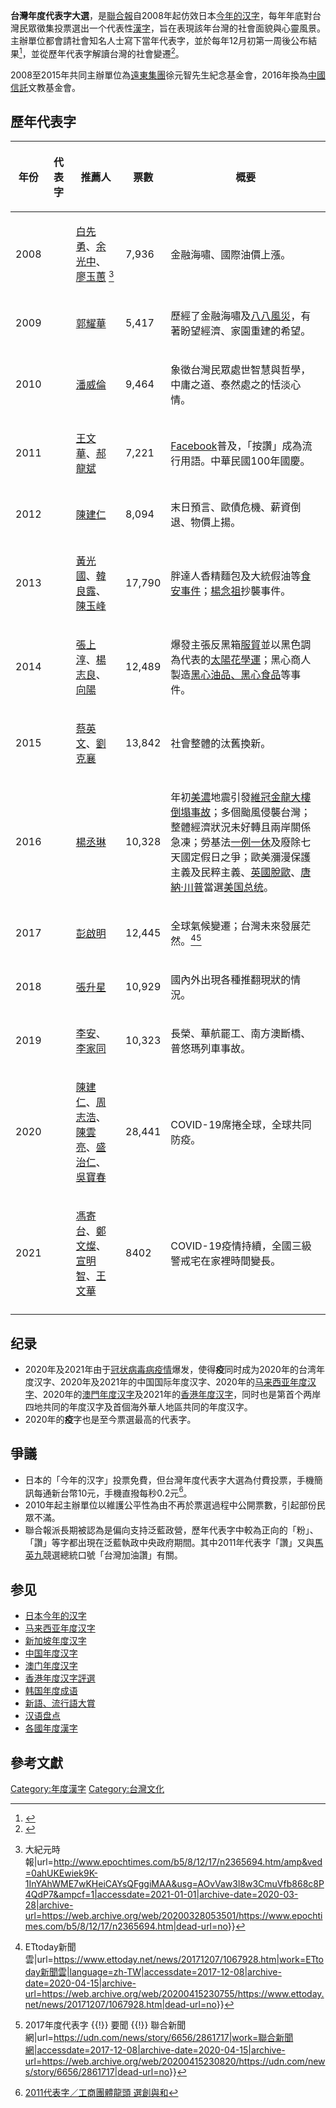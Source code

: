 '''台灣年度代表字大選'''，是[[聯合報|聯合報]]自2008年起仿效日本[[今年的汉字|今年的汉字]]，每年年底對台灣民眾徵集投票選出一个代表性[[漢字|漢字]]，旨在表現該年台灣的社會面貌與心靈風景。主辦單位都會請社會知名人士寫下當年代表字，並於每年12月初第一周後公布結果<ref>{{Cite web |url=http://news.cnyes.com/Content/20111209/KE0Y2SMR578UY.shtml?c=sh_stock |title=走出 亂、盼、淡 台灣地區2011年代表字為 贊 |accessdate=2011-12-09 |archive-date=2013-11-06 |archive-url=https://web.archive.org/web/20131106103438/http://news.cnyes.com/Content/20111209/KE0Y2SMR578UY.shtml?c=sh_stock |dead-url=yes }}</ref>，並從歷年代表字解讀台灣的社會變遷<ref>{{Cite web |url=http://udn.com/NEWS/NATIONAL/NATS1/6770498.shtml |title=代表字從負面到正面 台灣向上提升了 |access-date=2011-12-09 |archive-date=2013-11-03 |archive-url=https://web.archive.org/web/20131103130711/http://udn.com/NEWS/NATIONAL/NATS1/6770498.shtml |dead-url=no }}</ref>。

2008至2015年共同主辦單位為[[遠東集團_(台灣)|遠東集團]]徐元智先生紀念基金會，2016年換為[[中國信託|中國信託]]文教基金會。

==歷年代表字==
{| class="wikitable sortable"
|- 
!年份
!代表字
!推薦人
!票數
!概要
|-
|2008
|align=center style="font-family:DFKai-SB; font-size:36px;"|{{lang|zh-Hant-TW|亂}}
|[[白先勇|白先勇]]、[[余光中|余光中]]、[[廖玉蕙|廖玉蕙]] <ref>{{cite news|title=2008年台灣代表字「亂」！　 {{!}} 大紀元時報|url=http://www.epochtimes.com/b5/8/12/17/n2365694.htm/amp&ved=0ahUKEwiek9K-1InYAhWME7wKHeiCAYsQFggiMAA&usg=AOvVaw3l8w3CmuVfb868c8P4QdP7&ampcf=1|accessdate=2021-01-01|archive-date=2020-03-28|archive-url=https://web.archive.org/web/20200328053501/https://www.epochtimes.com/b5/8/12/17/n2365694.htm|dead-url=no}}</ref>
|7,936
| 金融海嘯、國際油價上漲。
|-
|2009
|align=center style="font-family:DFKai-SB; font-size:36px;"|{{lang|zh-Hant-TW|盼}}
|[[郭耀華|郭耀華]] 
|5,417
|歷經了金融海嘯及[[八八風災|八八風災]]，有著盼望經濟、家園重建的希望。 
|-
|2010
|align=center style="font-family:DFKai-SB; font-size:36px;"|{{lang|zh-Hant-TW|淡}}
|[[潘威倫|潘威倫]] 
|9,464
|象徵台灣民眾處世智慧與哲學，中庸之道、泰然處之的恬淡心情。 
|-
|2011
|align=center style="font-family:DFKai-SB; font-size:36px;"|{{lang|zh-Hant-TW|讚}}
|[[王文華_(作家)|王文華]]、[[郝龍斌|郝龍斌]] 
|7,221
|[[Facebook|Facebook]]普及，「按讚」成為流行用語。中華民國100年國慶。
|-
|2012
|align=center style="font-family:DFKai-SB; font-size:36px;"|{{lang|zh-Hant-TW|憂}}
|[[陳建仁|陳建仁]] 
|8,094
|末日預言、歐債危機、薪資倒退、物價上揚。
|-
|2013
|align=center style="font-family:DFKai-SB; font-size:36px;"|{{lang|zh-Hant-TW|假}}
|[[黃光國|黃光國]]、[[韓良露|韓良露]]、[[陳玉峰_(生態學者)|陳玉峰]]
|17,790
|胖達人香精麵包及大統假油等[[2013年臺灣食品安全問題事件|食安事件]]；[[楊念祖_(臺灣學政界人物)|楊念祖]]抄襲事件。
|-
|2014
|align=center style="font-family:DFKai-SB; font-size:36px;"|{{lang|zh-Hant-TW|黑}}
|[[張上淳|張上淳]]、[[楊志良|楊志良]]、[[向陽_(詩人)|向陽]]
|12,489
|爆發主張反黑箱[[海峽兩岸服務貿易協議|服貿]]並以黑色調為代表的[[太陽花學運|太陽花學運]]；黑心商人製造[[台灣食品安全事件列表|黑心油品、黑心食品]]等事件。
|-
|2015
|align=center style="font-family:DFKai-SB; font-size:36px;"|{{lang|zh-Hant-TW|換}}
|[[蔡英文|蔡英文]]、[[劉克襄|劉克襄]]
|13,842
|社會整體的汰舊換新。
|-
|2016
|align=center style="font-family:DFKai-SB; font-size:36px;"|{{lang|zh-Hant-TW|苦}}
|[[楊丞琳|楊丞琳]] 
|10,328
|年初[[2016年高雄美濃地震|美濃]]地震引發[[維冠金龍大樓倒塌事故|維冠金龍大樓倒塌事故]]；多個颱風侵襲台灣；整體經濟狀況未好轉且兩岸關係急凍；勞基法[[一例一休|一例一休]]及廢除七天國定假日之爭；歐美瀰漫保護主義及民粹主義、[[英國去留歐盟公投|英國脫歐]]、[[唐納·川普|唐納·川普]]當選[[美国总统|美国总统]]。
|-
|2017
|align=center style="font-family:DFKai-SB; font-size:36px;"|{{lang|zh-Hant-TW|茫}}
|[[彭啟明|彭啟明]] 
|12,445
|全球氣候變遷；台灣未來發展茫然。<ref>{{cite news|title=2017年度代表字是「茫」！　彭啟明：台灣未來發展茫然　 {{!}} ETtoday新聞雲|url=https://www.ettoday.net/news/20171207/1067928.htm|work=ETtoday新聞雲|language=zh-TW|accessdate=2017-12-08|archive-date=2020-04-15|archive-url=https://web.archive.org/web/20200415230755/https://www.ettoday.net/news/20171207/1067928.htm|dead-url=no}}</ref><ref>{{cite news|title=台灣年度代表字揭曉 2017是很「茫」的一年！ {{!}} 2017年度代表字 {{!}} 要聞 {{!}} 聯合新聞網|url=https://udn.com/news/story/6656/2861717|work=聯合新聞網|accessdate=2017-12-08|archive-date=2020-04-15|archive-url=https://web.archive.org/web/20200415230820/https://udn.com/news/story/6656/2861717|dead-url=no}}</ref>
|-
|2018
|align=center style="font-family:DFKai-SB; font-size:36px;"|{{lang|zh-Hant-TW|翻}}
|[[張升星|張升星]] 
|10,929
|國內外出現各種推翻現狀的情況。
|-
|2019
|align=center style="font-family:DFKai-SB; font-size:36px;"|{{lang|zh-Hant-TW|亂}}
|[[李安|李安]]、[[李家同|李家同]]
|10,323
|長榮、華航罷工、南方澳斷橋、普悠瑪列車事故。
|-
|2020
|align=center style="font-family:DFKai-SB; font-size:36px;"|{{lang|zh-Hant-TW|疫}}
|[[陳建仁|陳建仁]]、[[周志浩|周志浩]]、[[陳雲亮|陳雲亮]]、[[盛治仁|盛治仁]]、[[吳寶春|吳寶春]]
|28,441
|COVID-19席捲全球，全球共同防疫。
|-
|2021
|align=center style="font-family:DFKai-SB; font-size:36px;"|{{lang|zh-Hant-TW|宅}}
|[[馮寄台|馮寄台]]、[[鄭文燦|鄭文燦]]、[[宣明智|宣明智]]、[[王文華|王文華]]
|8402
|COVID-19疫情持續，全國三級警戒宅在家裡時間變長。
|-
|}

== 纪录 ==

*2020年及2021年由于[[2019冠状病毒病疫情|冠状病毒病疫情]]爆发，使得'''疫'''同时成为2020年的台湾年度汉字、2020年及2021年的中国国际年度汉字、2020年的[[马来西亚年度汉字|马来西亚年度汉字]]、2020年的[[澳門年度汉字|澳門年度汉字]]及2021年的[[香港年度汉字|香港年度汉字]]，同时也是第首个两岸四地共同的年度汉字及首個海外華人地區共同的年度汉字。
*2020年的'''疫'''字也是至今票選最高的代表字。

==爭議==
*日本的「今年的汉字」投票免費，但台灣年度代表字大選為付費投票，手機簡訊每通新台幣10元，手機直撥每秒0.2元<ref>[http://udn.com/NEWS/NATIONAL/NAT5/6753142.shtml 2011代表字／工商團體龍頭 選創與和]</ref>。
*2010年起主辦單位以維護公平性為由不再於票選過程中公開票數，引起部份民眾不滿。 
*聯合報派長期被認為是偏向支持泛藍政營，歷年代表字中較為正向的「粉」、「讚」等字都出現在泛藍執政中央政府期間。其中2011年代表字「讚」又與[[馬英九|馬英九]]競選總統口號「台灣加油讚」有關。

==参见==
*[[日本|日本]][[今年的汉字|今年的汉字]]
*[[马来西亚年度汉字|马来西亚年度汉字]]
*[[新加坡年度汉字|新加坡年度汉字]]
*[[中国年度汉字|中国年度汉字]]
*[[澳门年度汉字|澳门年度汉字]]
*[[香港年度汉字評選|香港年度汉字評選]]
*[[韩国年度成语|韩国年度成语]]
*[[新語、流行語大賞|新語、流行語大賞]]
*[[汉语盘点|汉语盘点]]
*[[各國年度漢字|各國年度漢字]]

==參考文獻==
{{reflist}}

[[Category:年度漢字|Category:年度漢字]]
[[Category:台灣文化|Category:台灣文化]]
